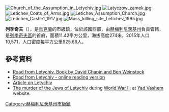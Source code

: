 {{No footnotes|time=2015-09-16T13:02:30+00:00}}
[[Image:Church_of_the_Assumption_in_Letychiv.jpg|thumb]]
[[Image:Latyczow_zamek.jpg|thumb]]
[[Image:Letichev_Coats_of_Arms.jpg|thumb]]
[[Image:Letichev_Assumption_Church.jpg|thumb]]
[[Image:Letichev_Castle1_1917.jpg|thumb]]
[[Image:Mass_killing_site_Letichev_1995.jpg|thumb]]

'''列季奇夫'''（{{lang-uk|Летичів}}），是[[烏克蘭|烏克蘭]]的市級鎮，位於該國西部，由[[赫梅利尼茨基州|赫梅利尼茨基州]]負責管轄，是[[列季奇夫區|列季奇夫區]]的首府，面積11.42平方公里，海拔高度274米，2015年人口10,571，人口密度每平方公里925.66人。

==參考資料==
*[https://web.archive.org/web/20100420111021/http://home.earthlink.net/~dchapin/index.html Road from Letychiv. Book by David Chapin and Ben Weinstock]
*[http://home.earthlink.net/~dchapin/details.html Road from Letychiv - online reading version]{{Wayback|url=http://home.earthlink.net/~dchapin/details.html |date=20001007063554 }}
*[https://web.archive.org/web/20110610060502/http://rzecz-pospolita.com/latyczow0.php3 Article on Letychiv] {{pl icon}}
*[http://www.yadvashem.org/untoldstories/database/index.asp?cid=744 The murder of the Jews of Letychiv] {{Wayback|url=http://www.yadvashem.org/untoldstories/database/index.asp?cid=744 |date=20200819145258 }} during [[World_War_II|World War II]], at [[Yad_Vashem|Yad Vashem]] website.

{{coord|49|23|N|27|37|E|region:UA_type:city|display=title}}

{{DEFAULTSORT:Летичів}}
[[Category:赫梅利尼茨基州市級鎮|Category:赫梅利尼茨基州市級鎮]]


{{Khmelnytskyi-geo-stub}}